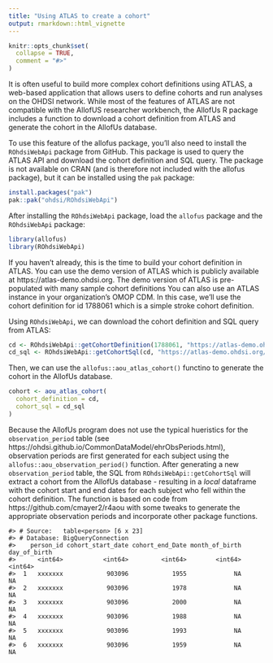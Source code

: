 ```yaml
---
title: "Using ATLAS to create a cohort"
output: rmarkdown::html_vignette
---
```


```r
knitr::opts_chunk$set(
  collapse = TRUE,
  comment = "#>"
)
```

It is often useful to build more complex cohort definitions using ATLAS, a web-based application that allows users to define cohorts and run analyses on the OHDSI network. While most of the features of ATLAS are not compatible with the AllofUS researcher workbench, the AllofUs R package includes a 
function to download a cohort definition from ATLAS and generate the cohort in the AllofUs database.

To use this feature of the allofus package, you'll also need to install the `ROhdsiWebApi` package from GitHub. This package is used to query the ATLAS API and download the cohort definition and SQL query. The package is not available on CRAN (and is therefore not included with the allofus package), but it can be installed using the `pak` package:

```r
install.packages("pak")
pak::pak("ohdsi/ROhdsiWebApi")
```

After installing the `ROhdsiWebApi` package, load the `allofus` package and the `ROhdsiWebApi` package:

```r
library(allofus)
library(ROhdsiWebApi)
```

If you haven't already, this is the time to build your cohort definition in ATLAS. You can use the demo version of ATLAS which is publicly 
available at https://atlas-demo.ohdsi.org. The demo version of ATLAS is pre-populated with many sample cohort definitions You can also use an ATLAS instance
in your organization's OMOP CDM. In this case, we'll use the cohort definition for id 1788061 which is a simple stroke cohort definition.

Using `ROhdsiWebApi`, we can download the cohort definition and SQL query from ATLAS:

```r
cd <- ROhdsiWebApi::getCohortDefinition(1788061, "https://atlas-demo.ohdsi.org/WebAPI")
cd_sql <- ROhdsiWebApi::getCohortSql(cd, "https://atlas-demo.ohdsi.org/WebAPI")
```

Then, we can use the `allofus::aou_atlas_cohort()` functino to generate the cohort in the AllofUs database.

```r
cohort <- aou_atlas_cohort(
  cohort_definition = cd,
  cohort_sql = cd_sql
)
```

Because the AllofUs program does not use the typical hueristics for the `observation_period` table (see https://ohdsi.github.io/CommonDataModel/ehrObsPeriods.html), observation periods are first generated for each subject using the `allofus::aou_observation_period()` function. After generating a new `observation_period` table, the SQL from `ROhdsiWebApi::getCohortSql` will extract a cohort from the AllofUs database - resulting in a *local* dataframe with the cohort start and end dates for each subject who fell within the cohort definition. The function is based on code from https://github.com/cmayer2/r4aou with some tweaks to generate the appropriate observation periods and incorporate other package functions.

```
#> # Source:   table<person> [6 x 23]
#> # Database: BigQueryConnection
#>    person_id cohort_start_date cohort_end_Date month_of_birth day_of_birth
#>      <int64>           <int64>         <int64>        <int64>      <int64>
#>  1   xxxxxxx            903096            1955             NA           NA
#>  2   xxxxxxx            903096            1978             NA           NA
#>  3   xxxxxxx            903096            2000             NA           NA
#>  4   xxxxxxx            903096            1988             NA           NA
#>  5   xxxxxxx            903096            1993             NA           NA
#>  6   xxxxxxx            903096            1959             NA           NA
```


